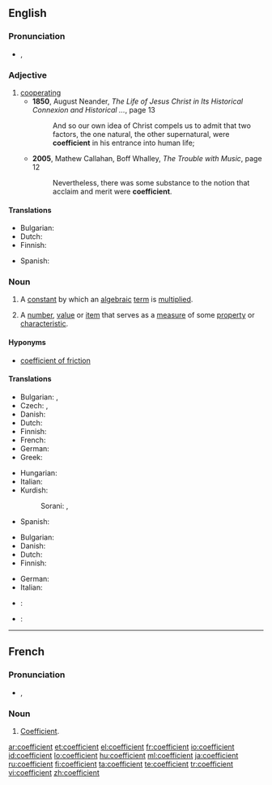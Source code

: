 {{wikipedia}}
==English==

===Pronunciation===
* {{a|UK}} {{IPA|/ˌkəʊˈɪ.fɪʃn̩t/|/ˌkəʊˈi.fɪʃn̩t/}}, {{SAMPA|1=/%k@U"I.fISn=t/|2=/%k@U"i.fISn=t/}}

===Adjective===
{{en-adj}}

# [[cooperating]]
#* '''1850''', August Neander, ''The Life of Jesus Christ in Its Historical Connexion and Historical ...'', page 13
#*: And so our own idea of Christ compels us to admit that two factors, the one natural, the other supernatural, were '''coefficient''' in his entrance into human life;
#* '''2005''', Mathew Callahan, Boff Whalley, ''The Trouble with Music'', page 12
#*: Nevertheless, there was some substance to the notion that acclaim and merit were '''coefficient'''.

====Translations====
{{trans-top|cooperating}}
* Bulgarian: {{t|bg|съдействащ|sc=Cyrl}}
* Dutch: {{t|nl|behulpzaam}}
* Finnish: {{t|fi|myötävaikuttava}}
{{trans-mid}}
* Spanish: {{t-|es|coeficiente}}
{{trans-bottom}}

===Noun===
{{en-noun}}

# {{math}} A [[constant]] by which an [[algebraic]] [[term]] is [[multiply|multiplied]].
# A [[number]], [[value]] or [[item]] that serves as a [[measure]] of some [[property]] or [[characteristic]].

====Hyponyms====
* {{sense|a number, value or item that serves as a measure of some property or characteristic}} [[coefficient of friction]]

====Translations====
{{trans-top|algebraic constant}}
* Bulgarian: {{t|bg|фактор|m|sc=Cyrl}},  {{t|bg|коефициент|m|sc=Cyrl}}
* Czech: {{t+|cs|koeficient|m}}, {{t-|cs|součinitel|m}}
* Danish: {{t|da|koefficient|c}}
* Dutch: {{t+|nl|coëfficiënt|m}}
* Finnish: {{t-|fi|kerroin}}
* French: {{t+|fr|coefficient|m}}
* German: {{t-|de|Koeffizient|m}}
* Greek: {{t+|el|συντελεστής|m|sc=Grek}}
{{trans-mid}}
* Hungarian: {{t+|hu|együttható}}
* Italian: {{t-|it|coefficiente|m}}
* Kurdish:
*: Sorani: {{t|ku|هاوکۆڵکه‌|tr=hawkolke|sc=ku-Arab}}, {{t|ku|فاکته‌ری هاوبه‌ش|tr=fakteri hawbesh|sc=ku-Arab}}
* Spanish: {{t-|es|coeficiente|m}}
{{trans-bottom}}

{{trans-top|measure of some property or characteristic}}
* Bulgarian: {{t|bg|коефициент|m|sc=Cyrl}}
* Danish: {{t|da|koefficient|c}}
* Dutch: {{t+|nl|coëfficiënt|m}}
* Finnish: {{t-|fi|kerroin}}
{{trans-mid}}
* German: {{t-|de|Koeffizient|m}}
* Italian: {{t-|it|coefficiente|m}}
{{trans-bottom}}

{{checktrans-top}}
* {{ttbc|French}}: {{t+|fr|coefficient|m}}
{{trans-mid}}
* {{ttbc|Spanish}}: {{t-|es|coeficiente|m}}
{{trans-bottom}}

----

==French==

===Pronunciation===
* {{IPA|/kɔ.e.fi.sjɑ̃/|lang=fr}}, {{SAMPA|/kO.e.fi.sjA~/|lang=fr}}

===Noun===
{{fr-noun|m}}

# [[#English|Coefficient]].

[[ar:coefficient]]
[[et:coefficient]]
[[el:coefficient]]
[[fr:coefficient]]
[[io:coefficient]]
[[id:coefficient]]
[[lo:coefficient]]
[[hu:coefficient]]
[[ml:coefficient]]
[[ja:coefficient]]
[[ru:coefficient]]
[[fi:coefficient]]
[[ta:coefficient]]
[[te:coefficient]]
[[tr:coefficient]]
[[vi:coefficient]]
[[zh:coefficient]]